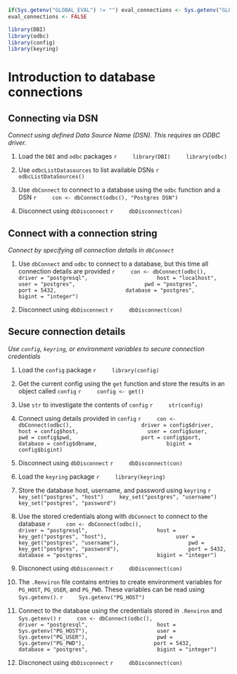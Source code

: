 ```r
if(Sys.getenv("GLOBAL_EVAL") != "") eval_connections <- Sys.getenv("GLOBAL_EVAL")
eval_connections <- FALSE
```

```r
library(DBI)
library(odbc)
library(config)
library(keyring)
```

# Introduction to database connections

## Connecting via DSN
*Connect using defined Data Source Name (DSN). This requires an ODBC driver.*

1. Load the `DBI` and `odbc` packages
    ```r
    library(DBI)
    library(odbc)
    ```

1. Use `odbcListDatasources` to list available DSNs
    ```r
    odbcListDataSources()
    ```
    
1. Use `dbConnect` to connect to a database using the `odbc` function and a DSN
    ```r
    con <- dbConnect(odbc(), "Postgres DSN")
    ```
    
1. Disconnect using `dbDisconnect`
    ```r
    dbDisconnect(con)
    ```

## Connect with a connection string
*Connect by specifying all connection details in `dbConnect`*

1. Use `dbConnect` and `odbc` to connect to a database, but this time all connection details are provided
    ```r
    con <- dbConnect(odbc(),
                     driver = "postgresql",
                     host = "localhost",
                     user = "postgres",
                     pwd = "postgres",
                     port = 5432,
                     database = "postgres",
                     bigint = "integer")
    ```
    
1. Disconnect using `dbDisconnect`
    ```r
    dbDisconnect(con)
    ```
    
## Secure connection details
*Use `config`, `keyring`, or environment variables to secure connection credentials*

1. Load the `config` package
    ```r
    library(config)
    ```
    
1. Get the current config using the `get` function and store the results in an object called `config`
    ```r
    config <- get()
    ```

1. Use `str` to investigate the contents of `config`
    ```r
    str(config)
    ```

1. Connect using details provided in `config`
    ```r
    con <- dbConnect(odbc(),
                     driver = config$driver,
                     host = config$host,
                     user = config$user,
                     pwd = config$pwd,
                     port = config$port,
                     database = config$dbname,
                     bigint = config$bigint)
    ```
    
1. Disconnect using `dbDisconnect`
    ```r
    dbDisconnect(con)
    ```
    
1. Load the `keyring` package
    ```r
    library(keyring)
    ```

1. Store the database host, username, and password using `keyring`
    ```r
    key_set("postgres", "host")
    key_set("postgres", "username")
    key_set("postgres", "password")
    ```
    
1. Use the stored credentials along with `dbConnect` to connect to the database
    ```r
    con <- dbConnect(odbc(),
                     driver = "postgresql",
                     host = key_get("postgres", "host"),
                     user = key_get("postgres", "username"),
                     pwd = key_get("postgres", "password"),
                     port = 5432,
                     database = "postgres",
                     bigint = "integer")
    ```

1. Discnonect using `dbDisconnect`
    ```r
    dbDisconnect(con)
    ```

1. The `.Renviron` file contains entries to create environment variables for `PG_HOST`, `PG_USER`, and `PG_PWD`. These variables can be read using `Sys.getenv()`.
    ```r
    Sys.getenv("PG_HOST")
    ```

1. Connect to the database using the credentials stored in `.Renviron` and `Sys.getenv()`
    ```r
    con <- dbConnect(odbc(),
                     driver = "postgresql",
                     host = Sys.getenv("PG_HOST"),
                     user = Sys.getenv("PG_USER"),
                     pwd = Sys.getenv("PG_PWD"),
                     port = 5432,
                     database = "postgres",
                     bigint = "integer")
    ```
    
1. Discnonect using `dbDisconnect`
    ```r
    dbDisconnect(con)
    ```
